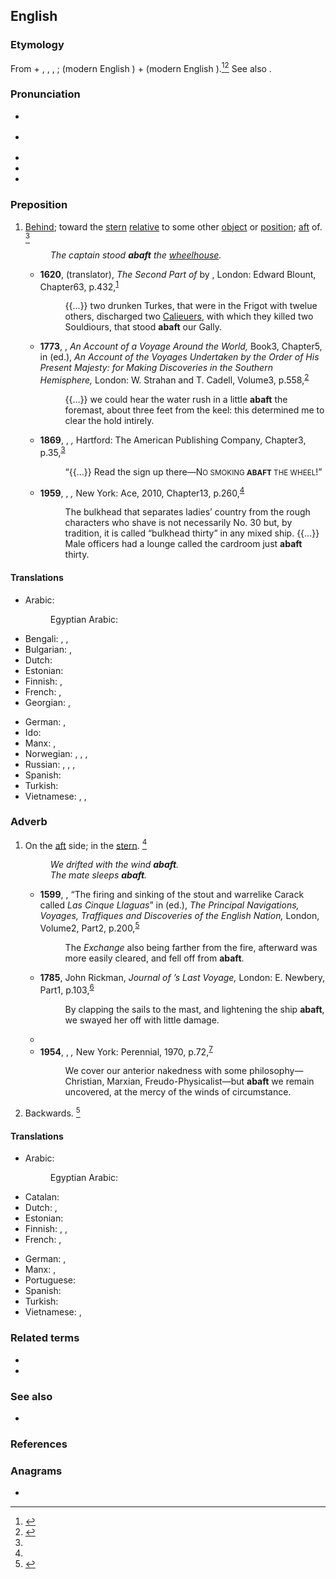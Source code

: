 ==English==

===Etymology===
From {{m|en|a-||on}} + {{der|en|enm|baft}}, {{m|enm|baften}}, {{m|enm|biaften}}, {{der|en|ang|beæftan}}; {{m|ang|be||by}} (modern English {{m|en|by}}) + {{m|ang|æftan||behind}} (modern English {{m|en|after}}).<ref name=AHD>{{cite-book|editor=Morris, William|title=The American Heritage Dictionary of the English Language|year=1969|year_published=1971|publisher=American Heritage Publishing Co., Inc.|location=New York, NY|isbn=0-395-09066-0|page=1|chapter}}</ref><ref name=RH>{{cite-book|editor=Urdang, Laurence|title=The Random House College Dictionary|year=1975|year_published=1984|publisher=Random House, Inc.|location=New York, NY|isbn=0-394-43600-8|page=1|chapter}}</ref> See also {{m|en|aft}}.

===Pronunciation===
* {{a|RP}} {{IPA|en|/əˈbæft/|/əˈbɑːft/}}
* {{a|GenAm}} {{IPA|en|/əˈbæft/|/əˈbɑft/}}
* {{audio|en|en-us-abaft.ogg|Audio (US)}}
* {{audio|en|en-ca-abaft.ogg|Audio (CA)}}
* {{rhymes|en|ɑːft|s=2}}

===Preposition===
{{en-prep}}

# {{lb|en|nautical}} [[behind|Behind]]; toward the [[stern]] [[relative]] to some other [[object]] or [[position]]; [[aft]] of. {{defdate|First attested around the late 15<sup>th</sup> century.}}<ref name=SOED/>
#: {{syn|en|abaft [[of]]}}
#: ''The captain stood '''abaft''' the [[wheelhouse]].''
#* '''1620''', {{w|Thomas Shelton (translator)|Thomas Shelton}} (translator), ''The Second Part of {{w|Don Quixote|the History of the Valorous and Witty Knight-Errant, Don Quixote of the Mancha}}'' by {{w|Miguel de Cervantes}}, London: Edward Blount, Chapter{{nbsp}}63, p.{{nbsp}}432,<sup>[http://name.umdl.umich.edu/A18335.0001.001]</sup>
#*: {{...}}  two drunken Turkes, that were in the Frigot with twelue others, discharged two [[caliver|Calieuers]], with which they killed two Souldiours, that stood '''abaft''' our Gally.
#* '''1773''', {{w|James Cook}}, ''An Account of a Voyage Around the World,'' Book{{nbsp}}3, Chapter{{nbsp}}5, in {{w|John Hawkesworth (book editor)|John Hawkesworth}} (ed.), ''An Account of the Voyages Undertaken by the Order of His Present Majesty: for Making Discoveries in the Southern Hemisphere,'' London: W. Strahan and T. Cadell, Volume{{nbsp}}3, p.{{nbsp}}558,<sup>[http://name.umdl.umich.edu/004846500.0001.003]</sup>
#*: {{...}} we could hear the water rush in a little '''abaft''' the foremast, about three feet from the keel: this determined me to clear the hold intirely.
#* '''1869''', {{w|Mark Twain}}, ''{{w|The Innocents Abroad}},'' Hartford: The American Publishing Company, Chapter{{nbsp}}3, p.{{nbsp}}35,<sup>[https://archive.org/details/innocentsabroad00twairich/page/35/mode/1up?q=abaft]</sup>
#*: “{{...}} Read the sign up there—N<small>O SMOKING '''ABAFT''' THE WHEEL</small>!”
#* '''1959''', {{w|Robert A. Heinlein}}, ''{{w|Starship Troopers}},''  New York: Ace, 2010, Chapter{{nbsp}}13, p.{{nbsp}}260,<sup>[https://books.google.ca/books?id=rmEIDAAAQBAJ&newbks=1&newbks_redir=0&printsec=frontcover#v=onepage&q&f=false]</sup>
#*: The bulkhead that separates ladies’ country from the rough characters who shave is not necessarily No. 30 but, by tradition, it is called “bulkhead thirty” in any mixed ship. {{...}} Male officers had a lounge called the cardroom just '''abaft''' thirty.

====Translations====
{{trans-top|(nautical) behind; toward the stern relative to some other object or position; aft of}}
* Arabic: {{t|ar|خَلْف}}
*: Egyptian Arabic: {{t|arz|ورا|tr=wara|sc=Arab}}
* Bengali: {{t|bn|পিছন দিকে|sc=Beng}}, {{t|bn|পশ্চাদ্দিকে|sc=Beng}}, {{t|bn|জাহাজের পিছনের অর্ধাংশে|sc=Beng}}
* Bulgarian: {{t+|bg|назад}}, {{t|bg|към кърмата}}
* Dutch: {{t|nl|achterlijker dan}}
* Estonian: {{t|et|ahtris}}
* Finnish: {{t+|fi|takana}}, {{t+|fi|taakse}}
* French: {{t+|fr|en arrière de}}, {{t|fr|sur l'arrière de}}
* Georgian: {{t|ka|უკან}}, {{t|ka|კიჩოზე}}
{{trans-mid}}
* German: {{t+|de|achtern}}, {{t+|de|hintern}}
* Ido: {{t+|io|dop}}
* Manx: {{t|gv|ny yei|alt=ny yei (my yei, etc.)}}, {{t|gv|cooyl|alt=cooyl (aym, etc.)}}
* Norwegian: {{t+|no|akter}}, {{t|no|akterut}}, {{t+|no|aktenfor}}, {{t|no|akterlig}}
* Russian: {{t+|ru|позади́}}, {{t+|ru|сза́ди}}, {{t|ru|на [[корма|корме́]]}} {{qualifier|on the stern}}, {{t|ru|с [[корма|кормы́]]}} {{qualifier|from the stern}}
* Spanish: {{t|es|a popa}}
* Turkish: {{t|tr|geride}}
* Vietnamese: {{t+check|vi|sau}}, {{t-check|vi|[[ở]] [[đằng sau]]}} <!-- was "[[ở]] [[đằng sau]]" - assumed sum-of-parts; if an idiom, remove the wikilinks to the individual words. see [[User:Kephir/gadgets/xte#Translation_fixing]] -->, {{t+check|vi|phía sau|alt=ở phía sau}} <!-- was "ở [[phía sau]]" - assumed inflected form or vocalised spelling; please verify if linking is acceptable. see [[User:Kephir/gadgets/xte#Translation_fixing]] -->
{{trans-bottom}}

===Adverb===
{{en-adv}}

# {{lb|en|nautical}} On the [[aft]] side; in the [[stern]]. {{defdate|First attested in the early 17<sup>th</sup> century.}}<ref name=SOED/>
#: ''We drifted with the wind '''abaft'''.''
#: ''The mate sleeps '''abaft'''.''
#* '''1599''', {{w|Nicholas Downton}}, “The firing and sinking of the stout and warrelike Carack called ''Las Cinque Llaguas''” in {{w|Richard Hakluyt}} (ed.), ''The Principal Navigations, Voyages, Traffiques and Discoveries of the English Nation,'' London, Volume{{nbsp}}2, Part{{nbsp}}2, p.{{nbsp}}200,<sup>[http://name.umdl.umich.edu/A02495.0001.001]</sup>
#*: The ''Exchange'' also being farther from the fire, afterward was more easily cleared, and fell off from '''abaft'''.
#* '''1785''', John Rickman, ''Journal of {{w|James Cook|Captain Cook}}’s Last Voyage,'' London: E. Newbery, Part{{nbsp}}1, p.{{nbsp}}103,<sup>[http://name.umdl.umich.edu/004895036.0001.000]</sup>
#*: By clapping the sails to the mast, and lightening the ship '''abaft''', we swayed her off with little damage.
#* {{RQ:Melville Moby-Dick|page=452|[https://archive.org/details/mobydickorwhale01melv/page/452/mode/1up?q=abaft Chapter 95]|text=Stubb was struck by a shower of outcries and [[anathema]]s proceeding from the Captain’s round-house '''abaft''';}}
#* '''1954''', {{w|Aldous Huxley}}, ''{{w|The Doors of Perception}},'' New York: Perennial, 1970, p.{{nbsp}}72,<sup>[https://archive.org/details/doorsofperceptio00huxl/page/72/mode/1up?q=abaft]</sup>
#*: We cover our anterior nakedness with some philosophy—Christian, Marxian, Freudo-Physicalist—but '''abaft''' we remain uncovered, at the mercy of the winds of circumstance.
# {{lb|en|nautical|obsolete}} Backwards. {{defdate|Attested from around (1150 to 1350) until the late 15<sup>th</sup> century.}}<ref name=SOED>{{R:SOED5|page=2}}</ref>

====Translations====
{{trans-top|(nautical) on the aft side}}
* Arabic: {{t|ar|فِي مُؤَخَّرَة}}
*: Egyptian Arabic: {{t|arz|فأخر|tr=fʔāḫer|sc=Arab}}
* Catalan: {{t|ca|a popa}}
* Dutch: {{t|nl|naar achter}}, {{t+|nl|achteruit}}
* Estonian: {{t|et|ahtris}}
* Finnish: {{t+|fi|perä|alt=perässä}}, {{t+|fi|perä|alt=perään}}, {{t+|fi|takaa}}
* French: {{t|fr|sur l'arrière}}, {{t|fr|vers l'arrière}}
{{trans-mid}}
* German: {{t+|de|achteraus}}, {{t+|de|achtern}}
* Manx: {{t|gv|gys jerrey ny lhuingey}}, {{t|gv|gys y stiur}}
* Portuguese: {{t|pt|[[à]] [[popa]]}}
* Spanish: {{t|es|a popa}}
* Turkish: {{t|tr|kıç tarafında}}
* Vietnamese: {{t-check|vi|[[ở]] [[phía sau]] [[bánh lái]]}} <!-- was "[[ở]] [[phía sau]] [[bánh lái]]" - assumed sum-of-parts; if an idiom, remove the wikilinks to the individual words. see [[User:Kephir/gadgets/xte#Translation_fixing]] -->, {{t-check|vi|[[gần]] [[phía]] bánh lái}} <!-- was "[[gần]] [[phía]] bánh lái" - assumed sum-of-parts; if an idiom, remove the wikilinks to the individual words. see [[User:Kephir/gadgets/xte#Translation_fixing]] -->
{{trans-bottom}}

===Related terms===
* {{l|en|aft}}
* {{l|en|after}}

===See also===
* {{l|en|astern}}

===References===
<references/>

===Anagrams===
* {{anagrams|en|a=aabft|BAFTA|bafta}}